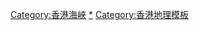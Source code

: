 {{Navbox
|name = 香港海峽
|title = {{Flagicon|HKG}} [[香港海峽]]
|style = width:100%
|bodyclass = hlist

|list1  = 
* [[鯉魚門]]
* [[汲水門]]
* [[佛堂門]]
* [[馬灣海峽]]
* [[藍巴勒海峽]]
* [[硫磺海峽]]
* [[東博寮海峽]]
* [[西博寮海峽]]
* [[藍塘海峽]]
* [[雙四門]]
* [[螺洲門]]
* [[墨洲門]]
* [[赤門 (香港)|赤門]]
* [[大赤門]]
* [[赤洲口]]
* [[塔門口]]
* [[龍鼓水道]]
* [[北長洲海峽]]
* [[香港仔海峽]]
* [[大嶼海峽]]
* 官門（現為[[萬宜水庫]]）
}}<includeonly>
[[Category:香港海峽]]
</includeonly><noinclude>
[[Category:香港海峽|*]]
[[Category:香港地理模板]]
</noinclude>